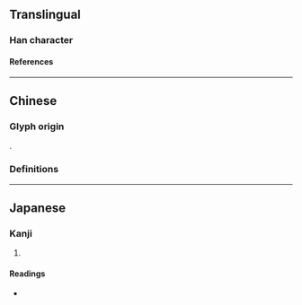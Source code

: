 {{also|廟|庙}}
{{character info/new}}
==Translingual==

===Han character===
{{Han char|rn=53|rad=广|as=08|sn=11|four=|canj=ITW|ids=⿸广苗}}

====References====
{{Han ref|kx=0348.160|dkj=09400|dj=0659.070|hdz=20892.060|uh=5EBF}}

----

==Chinese==

===Glyph origin===
{{Han etym}}
{{Han compound|广|苗|ls=psc|c1=s|c2=p}}.

===Definitions===
{{zh-see|廟|a}}

----

==Japanese==

===Kanji===
{{ja-kanji|grade=|rs=广08}}

# {{defn|lang=ja|sort=广08}}

====Readings====
* {{ja-readings
|goon=みょう
|kanon=びょう
|kun=みたまや
}}
